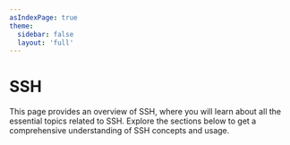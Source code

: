 ```yaml
---
asIndexPage: true
theme:
  sidebar: false
  layout: 'full'
---
```


# SSH

This page provides an overview of SSH, where you will learn about all the essential topics related to SSH. Explore the sections below to get a comprehensive understanding of SSH concepts and usage.

<DocsOverview filePath={metadata.filePath} />
